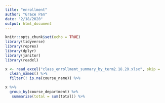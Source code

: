 ```yaml
---
title: "enrollment"
author: "Grace Pan"
date: "2/18/2020"
output: html_document
---
```


```r
knitr::opts_chunk$set(echo = TRUE)
library(tidyverse)
library(reprex)
library(dplyr)
library(janitor)
library(readxl)
```

```r
x <- read_excel("class_enrollment_summary_by_term2.18.20.xlsx", skip = 3) %>% 
  clean_names() %>%
  filter(! is.na(course_name)) %>% 

```

```r
x %>% 
  group_by(course_department) %>% 
   summarize(total = sum(total)) %>% 
  
```

